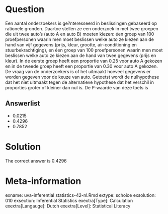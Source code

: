 Question
========

Een aantal onderzoekers is ge?nteresseerd in beslissingen gebaseerd op rationele gronden. Daartoe stellen ze een onderzoek in met twee groepen die uit twee auto's (auto A en auto B) moeten kiezen: éen groep van 100 proefpersonen waarin men moet beslissen welke auto ze kiezen aan de hand van vijf gegevens (prijs, kleur, grootte, air-conditioning en stuurbekrachtiging), en éen groep van 100 proefpersonen waarin men moet beslissen welke auto ze kiezen aan de hand van twee gegevens (prijs en kleur). In de eerste groep heeft een proportie van 0.25 voor auto A gekozen en in de tweede groep heeft een proportie van 0.30 voor auto A gekozen. De vraag van de onderzoekers is of het uitmaakt hoeveel gegevens er worden gegeven voor de keuze van auto. Getoetst wordt de nulhypothese dat het niet uitmaakt tegen de alternatieve hypothese dat het verschil in proporties groter of kleiner dan nul is. De P-waarde van deze toets is 

Answerlist
----------
* 0.0215
* 0.4296
* 0.7852

Solution
========

The correct answer is  0.4296 

Meta-information
================
exname: uva-inferential statistics-42-nl.Rmd 
extype: schoice 
exsolution: 010 
exsection: Inferential Statistics
exextra[Type]: Calculation
exextra[Langauge]: Dutch 
exextra[Level]: Statistical Literacy
